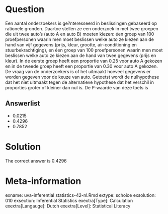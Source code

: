 Question
========

Een aantal onderzoekers is ge?nteresseerd in beslissingen gebaseerd op rationele gronden. Daartoe stellen ze een onderzoek in met twee groepen die uit twee auto's (auto A en auto B) moeten kiezen: éen groep van 100 proefpersonen waarin men moet beslissen welke auto ze kiezen aan de hand van vijf gegevens (prijs, kleur, grootte, air-conditioning en stuurbekrachtiging), en éen groep van 100 proefpersonen waarin men moet beslissen welke auto ze kiezen aan de hand van twee gegevens (prijs en kleur). In de eerste groep heeft een proportie van 0.25 voor auto A gekozen en in de tweede groep heeft een proportie van 0.30 voor auto A gekozen. De vraag van de onderzoekers is of het uitmaakt hoeveel gegevens er worden gegeven voor de keuze van auto. Getoetst wordt de nulhypothese dat het niet uitmaakt tegen de alternatieve hypothese dat het verschil in proporties groter of kleiner dan nul is. De P-waarde van deze toets is 

Answerlist
----------
* 0.0215
* 0.4296
* 0.7852

Solution
========

The correct answer is  0.4296 

Meta-information
================
exname: uva-inferential statistics-42-nl.Rmd 
extype: schoice 
exsolution: 010 
exsection: Inferential Statistics
exextra[Type]: Calculation
exextra[Langauge]: Dutch 
exextra[Level]: Statistical Literacy
